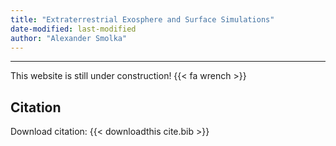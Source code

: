 ```yaml
---
title: "Extraterrestrial Exosphere and Surface Simulations"
date-modified: last-modified
author: "Alexander Smolka"
---
```


---

This website is still under construction! {{< fa wrench >}}

## Citation

Download citation: {{< downloadthis cite.bib >}}